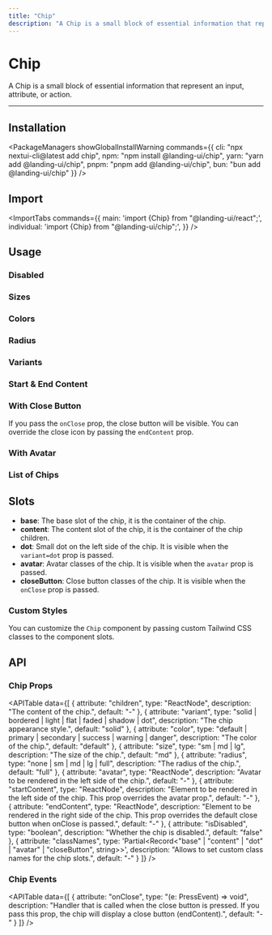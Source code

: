 ```yaml
---
title: "Chip"
description: "A Chip is a small block of essential information that represent an input, attribute, or action."
---
```



# Chip

A Chip is a small block of essential information that represent an input, attribute, or action.

<ComponentLinks component="chip" />

---

<CarbonAd/>

## Installation

<PackageManagers
  showGlobalInstallWarning
  commands={{
    cli: "npx nextui-cli@latest add chip",
    npm: "npm install @landing-ui/chip",
    yarn: "yarn add @landing-ui/chip",
    pnpm: "pnpm add @landing-ui/chip",
    bun: "bun add @landing-ui/chip"
  }}
/>

## Import

<ImportTabs
  commands={{
    main: 'import {Chip} from "@landing-ui/react";',
    individual: 'import {Chip} from "@landing-ui/chip";',
  }}
/>

## Usage

<CodeDemo title="Usage" files={chipContent.usage} />

### Disabled

<CodeDemo title="Disabled" files={chipContent.disabled} />

### Sizes

<CodeDemo title="Sizes" files={chipContent.sizes} />

### Colors

<CodeDemo title="Colors" files={chipContent.colors} />

### Radius

<CodeDemo title="Radius" files={chipContent.radius} />

### Variants

<CodeDemo title="Variants" files={chipContent.variants} />

### Start & End Content

<CodeDemo title="Start & End Content" files={chipContent.startEndContent} />

### With Close Button

If you pass the `onClose` prop, the close button will be visible. You can override the close icon by passing the `endContent` prop.

<CodeDemo title="With Close Button" files={chipContent.closeButton} />

### With Avatar

<CodeDemo title="With Avatar" files={chipContent.avatar} />

### List of Chips

<CodeDemo title="List of Chips" files={chipContent.list} />

## Slots

- **base**: The base slot of the chip, it is the container of the chip.
- **content**: The content slot of the chip, it is the container of the chip children.
- **dot**: Small dot on the left side of the chip. It is visible when the `variant=dot` prop is passed.
- **avatar**: Avatar classes of the chip. It is visible when the `avatar` prop is passed.
- **closeButton**: Close button classes of the chip. It is visible when the `onClose` prop is passed.

### Custom Styles

You can customize the `Chip` component by passing custom Tailwind CSS classes to the component slots.

<CodeDemo title="Custom Styles" files={chipContent.customStyles} />

<Spacer y={4} />

## API

### Chip Props

<APITable
  data={[
    {
      attribute: "children",
      type: "ReactNode",
      description: "The content of the chip.",
      default: "-"
    },
    {
      attribute: "variant",
      type: "solid | bordered | light | flat | faded | shadow | dot",
      description: "The chip appearance style.",
      default: "solid"
    },
    {
      attribute: "color",
      type: "default | primary | secondary | success | warning | danger",
      description: "The color of the chip.",
      default: "default"
    },
    {
      attribute: "size",
      type: "sm | md | lg",
      description: "The size of the chip.",
      default: "md"
    },
    {
      attribute: "radius",
      type: "none | sm | md | lg | full",
      description: "The radius of the chip.",
      default: "full"
    },
    {
      attribute: "avatar",
      type: "ReactNode",
      description: "Avatar to be rendered in the left side of the chip.",
      default: "-"
    },
    {
      attribute: "startContent",
      type: "ReactNode",
      description: "Element to be rendered in the left side of the chip. This prop overrides the avatar prop.",
      default: "-"
    },
    {
      attribute: "endContent",
      type: "ReactNode",
      description: "Element to be rendered in the right side of the chip. This prop overrides the default close button when onClose is passed.",
      default: "-"
    },
    {
      attribute: "isDisabled",
      type: "boolean",
      description: "Whether the chip is disabled.",
      default: "false"
    },
    {
      attribute: "classNames",
      type: 'Partial<Record<"base" | "content" | "dot" | "avatar" | "closeButton", string>>',
      description: "Allows to set custom class names for the chip slots.",
      default: "-"
    }
  ]}
/>

### Chip Events

<APITable
  data={[
    {
      attribute: "onClose",
      type: "(e: PressEvent) => void",
      description: "Handler that is called when the close button is pressed. If you pass this prop, the chip will display a close button (endContent).",
      default: "-"
    }
  ]}
/>
